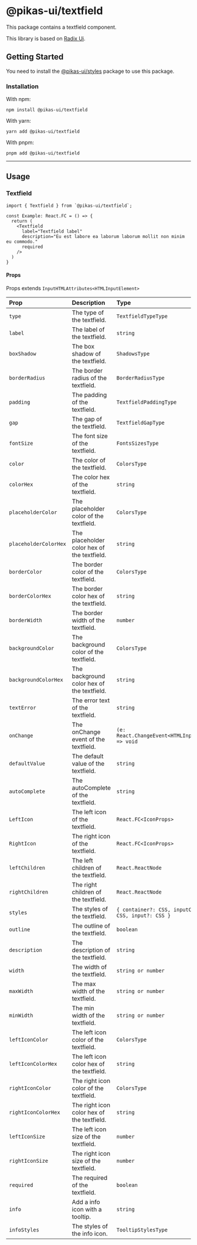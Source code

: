 

<NextSeo title="Textfield" />

# @pikas-ui/textfield

This package contains a textfield component.

This library is based on [Radix Ui](https://www.radix-ui.com/).

## Getting Started

You need to install the <a href={stylesLink}>@pikas-ui/styles</a> package to use this package.

### Installation

With npm:

```
npm install @pikas-ui/textfield
```

With yarn:

```
yarn add @pikas-ui/textfield
```

With pnpm:

```
pnpm add @pikas-ui/textfield
```

---

## Usage

### Textfield

<TextfieldExample />

```tsx
import { Textfield } from `@pikas-ui/textfield`;

const Example: React.FC = () => {
  return (
    <Textfield
      label="Textfield label"
      description="Eu est labore ea laborum laborum mollit non minim eu commodo."
      required
    />
  )
}
```

#### Props

Props extends `InputHTMLAttributes<HTMLInputElement>`

| Prop                  | Description                                 | Type                                                     | Default             |
| :-------------------- | :------------------------------------------ | :------------------------------------------------------- | :------------------ |
| `type`                | The type of the textfield.                  | `TextfieldTypeType`                                      | `"text"`            |
| `label`               | The label of the textfield.                 | `string`                                                 | -                   |
| `boxShadow`           | The box shadow of the textfield.            | `ShadowsType`                                            | `"DIMINUTION_1"`    |
| `borderRadius`        | The border radius of the textfield.         | `BorderRadiusType`                                       | `"md"`              |
| `padding`             | The padding of the textfield.               | `TextfieldPaddingType`                                   | `"md"`              |
| `gap`                 | The gap of the textfield.                   | `TextfieldGapType`                                       | -                   |
| `fontSize`            | The font size of the textfield.             | `FontsSizesType`                                         | `"EM-MEDIUM"`       |
| `color`               | The color of the textfield.                 | `ColorsType`                                             | -                   |
| `colorHex`            | The color hex of the textfield.             | `string`                                                 | -                   |
| `placeholderColor`    | The placeholder color of the textfield.     | `ColorsType`                                             | -                   |
| `placeholderColorHex` | The placeholder color hex of the textfield. | `string`                                                 | -                   |
| `borderColor`         | The border color of the textfield.          | `ColorsType`                                             | `"TRANSPARENT"`     |
| `borderColorHex`      | The border color hex of the textfield.      | `string`                                                 | -                   |
| `borderWidth`         | The border width of the textfield.          | `number`                                                 | `0`                 |
| `backgroundColor`     | The background color of the textfield.      | `ColorsType`                                             | `"GRAY_LIGHTEST_1"` |
| `backgroundColorHex`  | The background color hex of the textfield.  | `string`                                                 | -                   |
| `textError`           | The error text of the textfield.            | `string`                                                 | -                   |
| `onChange`            | The onChange event of the textfield.        | `(e: React.ChangeEvent<HTMLInputElement>) => void`       | -                   |
| `defaultValue`        | The default value of the textfield.         | `string`                                                 | -                   |
| `autoComplete`        | The autoComplete of the textfield.          | `string`                                                 | -                   |
| `LeftIcon`            | The left icon of the textfield.             | `React.FC<IconProps>`                                    | -                   |
| `RightIcon`           | The right icon of the textfield.            | `React.FC<IconProps>`                                    | -                   |
| `leftChildren`        | The left children of the textfield.         | `React.ReactNode`                                        | -                   |
| `rightChildren`       | The right children of the textfield.        | `React.ReactNode`                                        | -                   |
| `styles`              | The styles of the textfield.                | `{ container?: CSS, inputContainer?: CSS, input?: CSS }` | -                   |
| `outline`             | The outline of the textfield.               | `boolean`                                                | `true`              |
| `description`         | The description of the textfield.           | `string`                                                 | -                   |
| `width`               | The width of the textfield.                 | `string or number`                                       | `"100%"`            |
| `maxWidth`            | The max width of the textfield.             | `string or number`                                       | `"100%"`            |
| `minWidth`            | The min width of the textfield.             | `string or number`                                       | -                   |
| `leftIconColor`       | The left icon color of the textfield.       | `ColorsType`                                             | -                   |
| `leftIconColorHex`    | The left icon color hex of the textfield.   | `string`                                                 | -                   |
| `rightIconColor`      | The right icon color of the textfield.      | `ColorsType`                                             | -                   |
| `rightIconColorHex`   | The right icon color hex of the textfield.  | `string`                                                 | -                   |
| `leftIconSize`        | The left icon size of the textfield.        | `number`                                                 | -                   |
| `rightIconSize`       | The right icon size of the textfield.       | `number`                                                 | -                   |
| `required`            | The required of the textfield.              | `boolean`                                                | `false`             |
| `info`                | Add a info icon with a tooltip.             | `string`                                                 | -                   |
| `infoStyles `         | The styles of the info icon.                | `TooltipStylesType`                                      | -                   |
